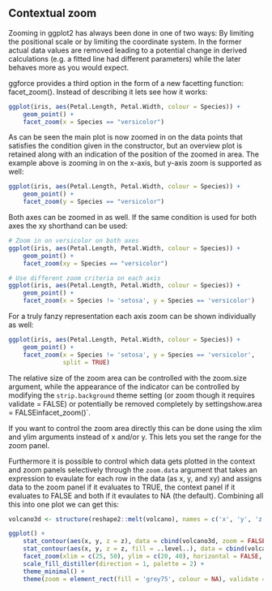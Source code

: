 ## Contextual zoom

Zooming in ggplot2 has always been done in one of two ways: By limiting the positional scale or by limiting the coordinate system. In the former actual data values are 
removed leading to a potential change in derived calculations (e.g. a fitted line had different parameters) while the later behaves more as you would expect. 

ggforce provides a third option in the form of a new facetting function: facet_zoom(). Instead of describing it lets see how it works:
```{r}
ggplot(iris, aes(Petal.Length, Petal.Width, colour = Species)) +
    geom_point() +
    facet_zoom(x = Species == "versicolor")
```

As can be seen the main plot is now zoomed in on the data points that satisfies the condition given in the constructor, but an overview plot is retained along with an 
indication of the position of the zoomed in area. The example above is zooming in on the x-axis, but y-axis zoom is supported as well:
```{r}
ggplot(iris, aes(Petal.Length, Petal.Width, colour = Species)) +
    geom_point() +
    facet_zoom(y = Species == "versicolor")
```

Both axes can be zoomed in as well. If the same condition is used for both axes the xy shorthand can be used:

```{r}
# Zoom in on versicolor on both axes
ggplot(iris, aes(Petal.Length, Petal.Width, colour = Species)) +
    geom_point() +
    facet_zoom(xy = Species == "versicolor")
```

```{r}
# Use different zoom criteria on each axis
ggplot(iris, aes(Petal.Length, Petal.Width, colour = Species)) +
    geom_point() +
    facet_zoom(x = Species != 'setosa', y = Species == 'versicolor')
```

For a truly fanzy representation each axis zoom can be shown individually as well:
```{r}
ggplot(iris, aes(Petal.Length, Petal.Width, colour = Species)) +
    geom_point() +
    facet_zoom(x = Species != 'setosa', y = Species == 'versicolor', 
               split = TRUE)
```

The relative size of the zoom area can be controlled with the zoom.size argument, while the appearance of the indicator can be controlled by modifying the ``strip.background`` theme 
setting (or zoom though it requires validate = FALSE) or potentially be removed completely by settingshow.area = FALSEinfacet_zoom()`.

If you want to control the zoom area directly this can be done using the xlim and ylim arguments instead of x and/or y. This lets you set the range for the zoom panel. 

Furthermore it is possible to control which data gets plotted in the context and zoom panels selectively through the ``zoom.data`` argument that takes an expression to evaulate 
for each row in the data (as x, y, and xy) and assigns data to the zoom panel if it evaluates to TRUE, the context panel if it evaluates to FALSE and both if it evaulates to NA (the default). 
Combining all this into one plot we can get this:

```{r}
volcano3d <- structure(reshape2::melt(volcano), names = c('x', 'y', 'z'))
```

```{r}
ggplot() + 
    stat_contour(aes(x, y, z = z), data = cbind(volcano3d, zoom = FALSE), geom = 'contour', colour = 'grey20') + 
    stat_contour(aes(x, y, z = z, fill = ..level..), data = cbind(volcano3d, zoom = TRUE), geom = 'polygon', bins = 30) + 
    facet_zoom(xlim = c(25, 50), ylim = c(20, 40), horizontal = FALSE, zoom.data = zoom, split = T) + 
    scale_fill_distiller(direction = 1, palette = 2) + 
    theme_minimal() + 
    theme(zoom = element_rect(fill = 'grey75', colour = NA), validate = FALSE)

```
